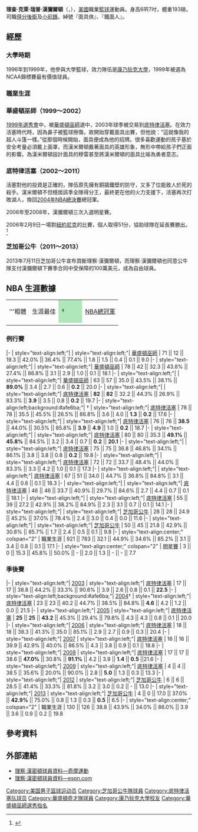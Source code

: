 {{Otheruses|理查德·汉密尔顿}}
{{noteTA|G1=NBA
|1=zh-hans:汉密尔顿; zh-hk:咸美頓; zh-tw:漢彌爾頓;
|2=zh-cn:理查德; zh-hk:李察; zh-tw:理察;
}}
{{Infobox NBA Player
| name = 理察·漢彌爾頓<br />Richard Hamilton
| image = Richard Hamilton 180422-D-SW162-1588 (27762040388) (cropped).jpg
| caption = 漢密爾頓在2018年聯合服務組織活動上發言
| position = [[得分後衛|得分後衛]]、[[小前鋒|小前鋒]]
| height_ft = 6
| height_in = 7
| weight_lb = 193
| team        = 退休
| number      = 
| nationality = {{USA}}
| birth_date  = {{birth date and age|1978|2|14}}
| birth_place = {{USA}}[[宾夕法尼亚州|宾夕法尼亚州]]{{link-en|科茨維爾|Coatesville, Pennsylvania|}}
| college     = [[康乃狄克大學|康乃狄克大學]] (1996–1999)
| high school = 
| draft_round = 1
| draft_pick  = 7
| draft_year  = 1999
| draft_team  = [[華盛頓巫師|華盛頓巫師]]
| career_start = 1999年
| career_end = 2013年
| career_number = 32
| years1 = {{nbay|1999|start}}–{{nbay|2001|end}} | team1 = [[華盛頓巫師|華盛頓巫師]]
| years2 = {{nbay|2002|start}}–{{nbay|2010|end}} | team2 = [[底特律活塞|底特律活塞]]
| years3 = {{nbay|2011|start}}–{{nbay|2012|end}} | team3 = [[芝加哥公牛|芝加哥公牛]]
| highlights = 
* [[NBA總冠軍|NBA總冠軍]]：[[2004年NBA總決賽|2004]]
* [[NBA明星賽|NBA明星賽]]：{{nasg|2006}}–{{nasg|2008}}
* 32號球衣為[[底特律活塞|底特律活塞]]退休
* [[NCAA一級男子籃球錦標賽|NCAA 總冠軍]]：1999
* [[NCAA籃球聯賽最傑出球員|NCAA MOP]]：1999
* {{link-en|NCAA 全美年度第一隊|1999 NCAA Men's Basketball All-Americans|}}：1999
* {{link-en|NCAA 全美年度第二隊|1998 NCAA Men's Basketball All-Americans|}}：1998
| stat1label      = [[得分_(籃球)|得分]]
| stat1value      = 15,708（平均17.1分）
| stat2label      = [[籃板|籃板]]
| stat2value      = 2,852（平均3.2個）
| stat3label      = [[助攻|助攻]]
| stat3value      = 3,125（平均3.4個）
| bbr = hamilri01
| medal_templates = 
{{Medal|Sport|男子[[籃球|籃球]]}}
{{Medal|Country|{{USA}}}}
{{Medal|Competition|[[美洲盃籃球賽|美洲盃籃球賽]]}}
{{Medal|Gold|{{link-en|1999年美洲盃籃球賽|FIBA Americas Championship 1999|}}|團隊}}
}}

'''理查·克萊·瑞普·漢彌爾頓'''（{{lang-en|'''Richard Clay "Rip" Hamilton'''}}，{{bd|1978年|2月14日|}}），[[美國|美國]]職業[[籃球|籃球]]運動員。身高6呎7吋，體重193磅。司職[[得分後衛|得分後衛]]及[[小前鋒|小前鋒]]。綽號『面具俠』、『鐵面人』。

== 經歷 ==
=== 大學時期 ===
1996年到1999年，他參與大學籃球，效力隊伍是[[康乃狄克大學|康乃狄克大學]]，1999年被選為NCAA錦標賽最有價值球員。

=== 職業生涯 ===
=== 華盛頓巫師（1999～2002） ===
[[1999年NBA選秀|1999年選秀會]]中，被[[華盛頓巫師|華盛頓巫師]]選中，2003年球季被交易到[[底特律活塞|底特律活塞]]。在效力活塞時代時，因為鼻子被籃球擦傷，故開始穿戴面具出賽，但他說：“這就像我的超人斗篷一樣。”從那個時候開始，面具便成為他的招牌。很多喜歡運動的孩子基於安全考量必須戴上面罩，而漢米爾頓戴著面具的英雄形象，無形中帶給孩子們正面的影響。為漢米爾頓設計面具的穆雷甚至將漢米爾頓的面具比喻為勇者意志。
=== 底特律活塞（2002～2011） ===
活塞對他的投資是正確的，隊伍原先擁有銅牆鐵壁的防守，又多了位能致人於死的殺手。漢米爾頓不但穩居該季全隊得分王，最終更在他的火力支援下，活塞再次打敗湖人，換回[[2004年NBA總決賽|2004年NBA總決賽]]總冠軍。

2006年至2008年，漢彌爾頓三次入選明星賽。

2006年2月9日一場對[[紐約尼克|紐約尼克]]的比賽，個人取得51分，協助球隊在延長賽勝出。<ref>{{Cite web |url=http://scores.espn.go.com/nba/boxscore?gameId=261227018 |title=存档副本 |access-date=2007-10-27 |archive-date=2016-04-26 |archive-url=https://web.archive.org/web/20160426052517/http://scores.espn.go.com/nba/boxscore?gameId=261227018 |dead-url=no }}</ref>

=== 芝加哥公牛（2011～2013） ===
2013年7月11日芝加哥公牛宣布買斷理察·漢彌爾頓，而理察·漢彌爾頓也同意公牛隊支付漢彌爾頓下賽季合同中受保障的100萬美元，成為自由球員。

==NBA 生涯數據==
{| class="wikitable"
|-
|'''粗體 ||生涯最佳
| style="background:#afe6ba; width:3em;"|†
| [[NBA總冠軍|NBA總冠軍]]
|-
|}

===例行賽===
{{NBA player statistics start}}
|-
| style="text-align:left;"| {{nbay|1999|trunc=y}}
| style="text-align:left;"| [[華盛頓巫師|華盛頓巫師]]
| 71 || 12 || 19.3 || 42.0% || 36.4% || 77.4% || 1.8 || 1.5 || 0.4 || 0.1 || 9.0
|-
| style="text-align:left;"| {{nbay|2000}}
| style="text-align:left;"| [[華盛頓巫師|華盛頓巫師]]
| 78 || 42 || 32.3 || 43.8% || 27.4% || 86.8% || 3.1 || 2.9 || 1.0 || 0.1 || 18.1
|-
| style="text-align:left;"| {{nbay|2001}}
| style="text-align:left;"| [[華盛頓巫師|華盛頓巫師]]
| 63 || 57 || 35.0 || 43.5% || 38.1% || '''89.0%''' || 3.4 || 2.7 || 0.6 || '''0.2''' || 20.0
|-
| style="text-align:left;"| {{nbay|2002}}
| style="text-align:left;"| [[底特律活塞|底特律活塞]]
| '''82''' || '''82''' || 32.2 || 44.3% || 26.9% || 83.3% || '''3.9''' || 3.5 || 0.8 || '''0.2''' || 19.7
|-
| style="text-align:left;background:#afe6ba;"| {{nbay|2003}}†
| style="text-align:left;"| [[底特律活塞|底特律活塞]]
| 78 || 78 || 35.5 || 45.5% || 26.5% || 86.8% || 3.6 || 4.0 || '''1.3''' || '''0.2''' || 17.6
|-
| style="text-align:left;"| {{nbay|2004}}
| style="text-align:left;"| [[底特律活塞|底特律活塞]]
| 76 || 76 || '''38.5''' || 44.0% || 30.5% || 85.8% || '''3.9''' ||  '''4.9''' || 1.0 || '''0.2''' || 18.7
|-
| style="text-align:left;"| {{nbay|2005}}
| style="text-align:left;"| [[底特律活塞|底特律活塞]]
| 80 || 80 || 35.3 || '''49.1%''' || '''45.8%''' || 84.5% || 3.2 || 3.4 || 0.7 || '''0.2''' || '''20.1'''
|-
| style="text-align:left;"| {{nbay|2006}}
| style="text-align:left;"| [[底特律活塞|底特律活塞]]
| 75 || 75 || 36.8 || 46.8% || 34.1% || 86.1% || 3.8 || 3.8 || 0.8 || '''0.2''' || 19.8
|-
| style="text-align:left;"| {{nbay|2007}}
| style="text-align:left;"| [[底特律活塞|底特律活塞]]
| 72 || 72 || 33.7 || 48.4% || 44.0% || 83.3% || 3.3 || 4.2 || 1.0 || 0.1 || 17.3
|-
| style="text-align:left;"| {{nbay|2008}}
| style="text-align:left;"| [[底特律活塞|底特律活塞]]
| 67 || 51 || 34.0 || 44.7% || 36.8% || 84.8% || 3.1 || 4.4 || 0.6 || 0.1 || 18.3
|-
| style="text-align:left;"| {{nbay|2009}}
| style="text-align:left;"| [[底特律活塞|底特律活塞]]
| 46 || 46 || 33.7 || 40.9% || 29.7% || 84.6% || 2.7 || 4.4 || 0.7 || 0.1 || 18.1
|-
| style="text-align:left;"| {{nbay|2010}}
| style="text-align:left;"| [[底特律活塞|底特律活塞]]
| 55 || 39 || 27.2 || 42.9% || 38.2% || 84.9% || 2.3 || 3.1 || 0.7 || 0.1 || 14.1
|-
| style="text-align:left;"| {{nbay|2011}}
| style="text-align:left;"| [[芝加哥公牛|芝加哥公牛]]
| 28 || 28 || 24.9 || 45.2% || 37.0% || 78.4% || 2.4 || 3.0 || 0.4 || 0.0 || 11.6
|-
| style="text-align:left;"| {{nbay|2012}}
| style="text-align:left;"| [[芝加哥公牛|芝加哥公牛]]
| 50 || 45 || 21.8 || 42.9% || 30.8% || 85.7% || 1.7 || 2.4 || 0.5 || 0.1 || 9.8
|-
| style="text-align:center;" colspan="2" | 職業生涯
| 921 || 783 || 32.1 || 44.9% || 34.6% || 85.2% || 3.1 || 3.4 || 0.8 || 0.1 || 17.1
|-
| style="text-align:center;" colspan="2" | [[NBA全明星賽|明星賽]] 
| 3 || 0 || 15.3 || 45.8% || 50.0% || - || 2.0 || 1.3 || - || - || 7.7
{{s-end}}

===季後賽===
{{NBA player statistics start}}
|-
| style="text-align:left;"| [[2003年NBA季後賽|2003]]
| style="text-align:left;"| [[底特律活塞|底特律活塞]]
| 17 || 17 || 38.8 || 44.2% || 33.3% || 90.6% || 3.9 || 2.6 || 0.8 || 0.1 || '''22.5'''
|-
| style="text-align:left;background:#afe6ba;"| [[2004年NBA季後賽|2004]]†
| style="text-align:left;"| [[底特律活塞|底特律活塞]]
| 23 || 23 || 40.2 || 44.7% || 38.5% || 84.8% || '''4.6''' || 4.2 || 1.2 || 0.0 || 21.5
|-
| style="text-align:left;"| [[2005年NBA季後賽|2005]]
| style="text-align:left;"| [[底特律活塞|底特律活塞]]
| '''25''' || '''25''' || '''43.2''' || 45.3% || 29.4% || 79.8% || 4.3 || 4.3 || 0.8 || 0.1 || 20.0
|-
| style="text-align:left;"| [[2006年NBA季後賽|2006]]
| style="text-align:left;"| [[底特律活塞|底特律活塞]]
| 18 || 18 || 38.3 || 41.3% || 35.0 || 85.1% || 2.9 || 2.7 || 0.9 || 0.3 || 20.4
|-
| style="text-align:left;"| [[2007年NBA季後賽|2007]]
| style="text-align:left;"| [[底特律活塞|底特律活塞]]
| 16 || 16 || 39.9 || 42.9% || 40.0% || 86.5% || 4.3 || 3.8 || 0.9 || 0.1 || 18.8
|-
| style="text-align:left;"| [[2008年NBA季後賽|2008]]
| style="text-align:left;"| [[底特律活塞|底特律活塞]]
| 17 || 17 || 38.6 || '''47.0%''' || 30.8% || '''91.1%''' || 4.2 || 3.9 || '''1.4''' || '''0.5''' ||21.6
|-
| style="text-align:left;"| [[2009年NBA季後賽|2009]]
| style="text-align:left;"| [[底特律活塞|底特律活塞]]
| 4 || 4 || 38.5 || 35.6% || 20.0% || 90.0% || 2.8 || '''5.0''' || 1.3 || 0.3 || 13.3
|-
| style="text-align:left;"| [[2012年NBA季後賽|2012]]
| style="text-align:left;"| [[芝加哥公牛|芝加哥公牛]]
| 6 || 6 || 28.5 || 41.4% || 33.3% || 81.8% || 3.2 || 3.0 || 0.2 || - || 13.0
|-
| style="text-align:left;"| [[2013年NBA季後賽|2013]]
| style="text-align:left;"| [[芝加哥公牛|芝加哥公牛]]
| 4 || 0 || 17.0 || 37.0% || '''42.9%''' || 75.0% || 0.8 || 1.3 || 0.3 || '''0.5''' || 6.5
|-
| style="text-align:center;" colspan="2" | 職業生涯
| 130 || 126 || 38.8 || 43.9% || 34.0% || 86.0% || 3.9 || 3.6 || 0.9 || 0.2 || 19.8
{{s-end}}

== 參考資料 ==
{{reflist}}

== 外部連結 ==
* [https://tw.sports.yahoo.com/nba/players/3330/ 理察·漢密頓球員資料—奇摩運動] {{Wayback|url=https://tw.sports.yahoo.com/nba/players/3330/ |date=20190930022704 }}
* [http://www.espn.com/nba/player/_/id/294/richard-hamilton/ 理察·漢密頓球員資料—espn.com] {{Wayback|url=http://www.espn.com/nba/player/_/id/294/richard-hamilton/ |date=20210410151248 }}{{en icon}}

{{NCAA一级男子篮球锦标赛最杰出球员}}
{{大东联盟年度最佳男子篮球运动员}}
{{1999 NBA Draft}}
{{Detroit Pistons 2003-04 NBA champions}}

{{Authority control}}
{{DEFAULTSORT:Hamilton, Richard}}
[[Category:美国男子篮球运动员|Category:美国男子篮球运动员]]
[[Category:芝加哥公牛隊球員|Category:芝加哥公牛隊球員]]
[[Category:底特律活塞队球员|Category:底特律活塞队球员]]
[[Category:華盛頓奇才隊球員|Category:華盛頓奇才隊球員]]
[[Category:康乃狄克大學校友|Category:康乃狄克大學校友]]
[[Category:華盛頓巫師選秀指名|Category:華盛頓巫師選秀指名]]